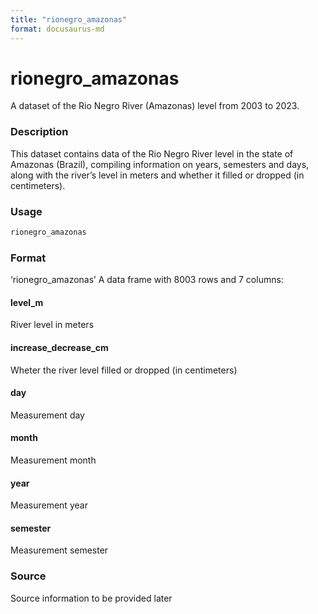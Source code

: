 ```yaml
---
title: "rionegro_amazonas"
format: docusaurus-md
---
```


# rionegro_amazonas

A dataset of the Rio Negro River (Amazonas) level from 2003 to 2023.

### Description

This dataset contains data of the Rio Negro River level in the state of Amazonas (Brazil), compiling information on years, semesters and days, along with the river's level in meters and whether it filled or dropped (in centimeters).


### Usage

```r
rionegro_amazonas
```

### Format

‘rionegro_amazonas’ A data frame with 8003 rows and 7 columns:

#### level_m

River level in meters

#### increase_decrease_cm

Wheter the river level filled or dropped (in centimeters)

#### day

Measurement day

#### month

Measurement month

#### year

Measurement year

#### semester

Measurement semester

### Source

Source information to be provided later


